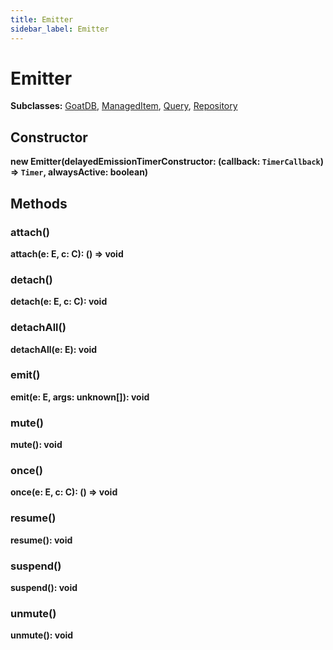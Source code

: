 ```yaml
---
title: Emitter
sidebar_label: Emitter
---
```


# Emitter

**Subclasses:** [GoatDB](./goatdb), [ManagedItem](./manageditem), [Query](./query), [Repository](./repository)

## Constructor

**new Emitter(delayedEmissionTimerConstructor: (callback: `TimerCallback`) =\> `Timer`, alwaysActive: boolean)**

## Methods

### attach()

**attach(e: E, c: C): () =\> void**

### detach()

**detach(e: E, c: C): void**

### detachAll()

**detachAll(e: E): void**

### emit()

**emit(e: E, args: unknown[]): void**

### mute()

**mute(): void**

### once()

**once(e: E, c: C): () =\> void**

### resume()

**resume(): void**

### suspend()

**suspend(): void**

### unmute()

**unmute(): void**

